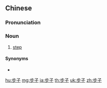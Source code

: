 {{also|歩子}}
==Chinese==
{{zh-forms}}

===Pronunciation===
{{zh-pron
|m=bùzi
|c=bou6 zi2
|cat=n
}}

===Noun===
{{zh-noun}}

# [[step]] {{gloss|one takes when moving forward}}

====Synonyms====
* {{zh-l|腳步}}

{{zh-cat|Advanced}}

[[hu:步子]]
[[mg:步子]]
[[ja:步子]]
[[th:步子]]
[[uk:步子]]
[[zh:步子]]